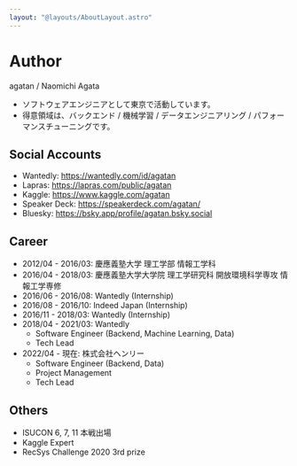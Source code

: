 ```yaml
---
layout: "@layouts/AboutLayout.astro"
---
```



# Author

agatan / Naomichi Agata

- ソフトウェアエンジニアとして東京で活動しています。
- 得意領域は、バックエンド / 機械学習 / データエンジニアリング / パフォーマンスチューニングです。

## Social Accounts

<Socials />

- Wantedly: https://wantedly.com/id/agatan
- Lapras: https://lapras.com/public/agatan
- Kaggle: https://www.kaggle.com/agatan
- Speaker Deck: https://speakerdeck.com/agatan/
- Bluesky: https://bsky.app/profile/agatan.bsky.social

## Career

- 2012/04 - 2016/03: 慶應義塾大学 理工学部 情報工学科
- 2016/04 - 2018/03: 慶應義塾大学大学院 理工学研究科 開放環境科学専攻 情報工学専修
- 2016/06 - 2016/08: Wantedly (Internship)
- 2016/08 - 2016/10: Indeed Japan (Internship)
- 2016/11 - 2018/03: Wantedly (Internship)
- 2018/04 - 2021/03: Wantedly
  - Software Engineer (Backend, Machine Learning, Data)
  - Tech Lead
- 2022/04 - 現在: 株式会社ヘンリー
  - Software Engineer (Backend, Data)
  - Project Management
  - Tech Lead

## Others

- ISUCON 6, 7, 11 本戦出場
- Kaggle Expert
- RecSys Challenge 2020 3rd prize
